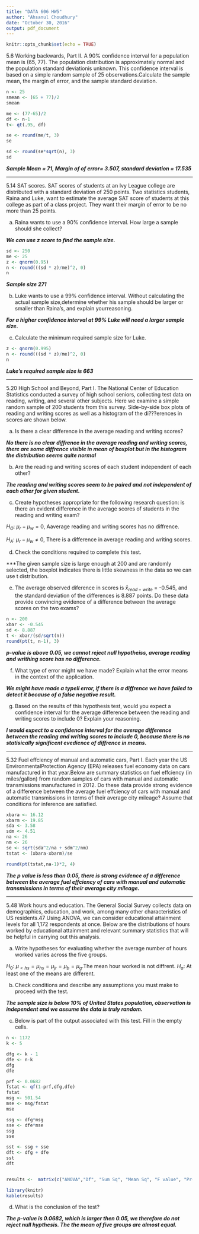 ---
title: "DATA 606 HW5"
author: "Ahsanul Choudhury"
date: "October 30, 2016"
output: pdf_document
---

```{r setup, include=FALSE}
knitr::opts_chunk$set(echo = TRUE)
```

5.6 Working backwards, Part II. A 90% confidence interval for a population mean
is (65, 77). The population distribution is approximately normal and the population standard deviationis unknown. This confidence interval is based on a simple random sample of 25 observations.Calculate the sample mean, the margin of error, and the sample standard deviation.

```{r}
n <- 25
smean <- (65 + 77)/2
smean

me <- (77-65)/2
df <- n-1
t<- qt(.95, df)

se <- round(me/t, 3)
se

sd <- round(se*sqrt(n), 3)
sd
```

***Sample Mean = 71, Margin of of error= 3.507, standard deviation = 17.535***

* * *

5.14 SAT scores. SAT scores of students at an Ivy League college are distributed with a standard deviation of 250 points. Two statistics students, Raina and Luke, want to estimate the average SAT score of students at this college as part of a class project. They want their margin of error to be no more than 25 points.

(a) Raina wants to use a 90% confidence interval. How large a sample should she collect?

***We can use z score to find the sample size.***
```{r}
sd <- 250
me <- 25
z <- qnorm(0.95)
n <- round(((sd * z)/me)^2, 0)
n
```
***Sample size 271***


(b) Luke wants to use a 99% confidence interval. Without calculating the actual sample size,determine whether his sample should be larger or smaller than Raina's, and explain yourreasoning.

***For a higher confidence interval at 99% Luke will need a larger sample size.***

(c) Calculate the minimum required sample size for Luke.

```{r}
z <- qnorm(0.995)
n <- round(((sd * z)/me)^2, 0)
n
```
***Luke's required sample size is 663***

* * *


5.20 High School and Beyond, Part I. The National Center of Education Statistics conducted a survey of high school seniors, collecting test data on reading, writing, and several other subjects. Here we examine a simple random sample of 200 students from this survey. Side-by-side box plots of reading and writing scores as well as a histogram of the di???erences in scores are shown below.

(a) Is there a clear difference in the average reading and writing scores?

***No there is no clear diffrence in the average reading and writing scores, there are some diffrence visible in mean of boxplot but in the histogram the distribution seems quite normal***

(b) Are the reading and writing scores of each student independent of each other?

***The reading and writing scores seem to be paired and not independent of each other for given student.***


(c) Create hypotheses appropriate for the following research question: is there an evident difference in the average scores of students in the reading and writing exam?

$H_O$: $\mu_r - \mu_w = 0$, Aaverage reading and writing scores has no diffrence.

$H_A$: $\mu_r - \mu_w \neq 0$, There is a difference in average reading and writing scores.


(d) Check the conditions required to complete this test.

***The given sample size is large enough at 200 and are randomly selected, the boxplot indicates there is little skewness in the data so we can use t distribution.


(e) The average observed diference in scores is $\bar{x}_{read-write}$ = -0.545, and the standard deviation of the differences is 8.887 points. Do these data provide convincing evidence of a difference between the average scores on the two exams?

```{r}
n <- 200
xbar <- -0.545
sd <- 8.887
t <- xbar/(sd/sqrt(n))
round(pt(t, n-1), 3)
```
***p-value is above 0.05, we cannot reject null hypotheiss, average reading and writhing score has no difference.***


(f) What type of error might we have made? Explain what the error means in the context of the application.

***We might have made a typeII error, if there is a diffrence we have failed to detect it because of a false negative result.***


(g) Based on the results of this hypothesis test, would you expect a confidence interval for the average difference between the reading and writing scores to include 0? Explain your reasoning.

***I would expect to a confidence interval for the average difference between the reading and writing scores to include 0, because there is no statisically significent evedience of diffrence in means.***

* * *


5.32 Fuel effciency of manual and automatic cars, Part I. Each year the US EnvironmentalProtection Agency (EPA) releases fuel economy data on cars manufactured in that year.Below are summary statistics on fuel effciency (in miles/gallon) from random samples of cars with manual and automatic transmissions manufactured in 2012. Do these data provide strong evidence of a difference between the average fuel effciency of cars with manual and automatic transmissions in terms of their average city mileage? Assume that conditions for inference are satisfied.

```{r}
xbara <- 16.12
xbarm <- 19.85
sda <- 3.58
sdm <- 4.51
na <- 26
nm <- 26
se <- sqrt(sda^2/na + sdm^2/nm)
tstat <- (xbara-xbarm)/se

round(pt(tstat,na-1)*2, 4)
```
***The p value is less than 0.05, there is strong evidence of a difference between the average fuel effciency of cars with manual and automatic transmissions in terms of their average city mileage.***

* * *


5.48 Work hours and education. The General Social Survey collects data on demographics, education, and work, among many other characteristics of US residents.47 Using ANOVA, we can consider educational attainment levels for all 1,172 respondents at once. Below are the distributions of hours worked by educational attainment and relevant summary statistics that will be helpful in
carrying out this analysis.

(a) Write hypotheses for evaluating whether the average number of hours worked varies across the five groups.

$H_0$: $\mu_{<hs} = \mu_{hs} = \mu_{jr} = \mu_{b} = \mu_{g}$.The mean hour worked is not diffrent. 
$H_a$: At least one of the means are different.


(b) Check conditions and describe any assumptions you must make to proceed with the test.

***The sample size is below 10% of United States population, observation is independent and we assume the data is truly random.***

(c) Below is part of the output associated with this test. Fill in the empty cells.

```{r}
n <- 1172
k <- 5

dfg <- k - 1
dfe <- n-k
dfg
dfe

prf <- 0.0682
fstat <- qf(1-prf,dfg,dfe)
fstat
msg <- 501.54
mse <- msg/fstat
mse

ssg <- dfg*msg
sse <- dfe*mse
ssg
sse

sst <- ssg + sse
dft <- dfg + dfe
sst
dft


results <-  matrix(c("ANOVA","Df", "Sum Sq", "Mean Sq", "F value", "Pr(>F)","degree", dfg,ssg,501.54,fstat,0.0682,"Residuals", dfe,sse,mse, "","","Total",dft,sst,"","",""),ncol=6,byrow=TRUE)

library(knitr)
kable(results)
```


(d) What is the conclusion of the test?

***The p-value is 0.0682, which is larger then 0.05, we therefore do not reject null hypthesis. The the mean of five groups are almost equal.***
